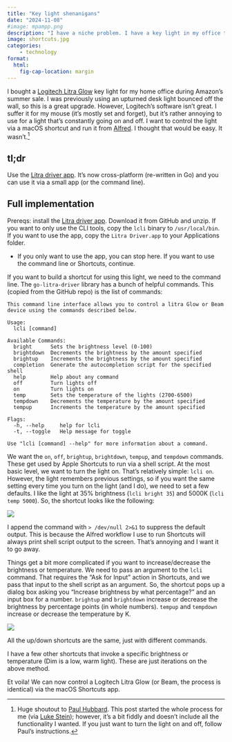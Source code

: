 ```yaml
---
title: "Key light shenanigans"
date: "2024-11-08"
#image: mpampp.png
description: "I have a niche problem. I have a key light in my office that I want to control via a macOS shortcut rather than the light's app. It turns out that's easy but also not easy."
image: shortcuts.jpg
categories:
    - technology
format:
  html: 
    fig-cap-location: margin
---
```


I bought a [Logitech Litra Glow](https://www.logitech.com/en-us/products/lighting/litra-glow.946-000001.html) key light for my home office during Amazon's summer sale. I was previously using an upturned desk light bounced off the wall, so this is a great upgrade. However, Logitech's software isn't great. I suffer it for my mouse (it's mostly set and forget), but it's rather annoying to use for a light that's constantly going on and off. I want to control the light via a macOS shortcut and run it from [Alfred](https://www.alfredapp.com). I thought that would be easy. It wasn't.[^1]

[^1]: Huge shoutout to [Paul Hubbard](https://ultracrepidarian.phfactor.net/2022/03/09/controlling-the-logitech-litra-on-macos/). This post started the whole process for me (via [Luke Stein](https://www.lukestein.com)); however, it's a bit fiddly and doesn't include all the functionality I wanted. If you just want to turn the light on and off, follow Paul's instructions.

## tl;dr
Use the [Litra driver app](https://github.com/kharyam/go-litra-driver). It's now cross-platform (re-written in Go) and you can use it via a small app (or the command line).

## Full implementation
Prereqs: install the [Litra driver app](https://github.com/kharyam/go-litra-driver). Download it from GitHub and unzip. If you want to only use the CLI tools, copy the `lcli` binary to `/usr/local/bin`. If you want to use the app, copy the `Litra Driver.app` to your Applications folder.

* If you only want to use the app, you can stop here. If you want to use the command line or Shortcuts, continue.

If you want to build a shortcut for using this light, we need to the command line. The `go-litra-driver` library has a bunch of helpful commands. This (copied from the GitHub repo) is the list of commands:

```
This command line interface allows you to control a litra Glow or Beam 
device using the commands described below.

Usage:
  lcli [command]

Available Commands:
  bright      Sets the brightness level (0-100)
  brightdown  Decrements the brightness by the amount specified
  brightup    Increments the brightness by the amount specified
  completion  Generate the autocompletion script for the specified shell
  help        Help about any command
  off         Turn lights off
  on          Turn lights on
  temp        Sets the temperature of the lights (2700-6500)
  tempdown    Decrements the temperature by the amount specified
  tempup      Increments the temperature by the amount specified

Flags:
  -h, --help     help for lcli
  -t, --toggle   Help message for toggle

Use "lcli [command] --help" for more information about a command.
```

We want the `on`, `off`, `brightup`, `brightdown`, `tempup`, and `tempdown` commands. These get used by Apple Shortcuts to run via a shell script. At the most basic level, we want to turn the light on. That's relatively simple: `lcli on`. However, the light remembers previous settings, so if you want the same setting every time you turn on the light (and I do), we need to set a few defaults. I like the light at 35% brightness (`lcli bright 35`) and 5000K (`lcli temp 5000`). So, the shortcut looks like the following: 

:::{.column-body-outset}
![](light-on-shortcut.jpg)
:::

I append the command with `> /dev/null 2>&1` to suppress the default output. This is because the Alfred workflow I use to run Shortcuts will always print shell script output to the screen. That's annoying and I want it to go away.

Things get a bit more complicated if you want to increase/decrease the brightness or temperature. We need to pass an argument to the `lcli` command. That requires the "Ask for Input" action in Shortcuts, and we pass that input to the shell script as an argument. So, the shortcut pops up a dialog box asking you "Increase brightness by what percentage?" and an input box for a number. `brightup` and `brightdown` increase or decrease the brightness by percentage points (in whole numbers). `tempup` and `tempdown` increase or decrease the temperature by K.

:::{.column-body-outset}
![](bright-up-shortcut.jpg)
:::

All the up/down shortcuts are the same, just with different commands.

I have a few other shortcuts that invoke a specific brightness or temperature (Dim is a low, warm light). These are just iterations on the above method.

Et voila! We can now control a Logitech Litra Glow (or Beam, the process is identical) via the macOS Shortcuts app. 